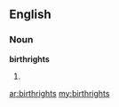 ==English==

===Noun===
'''birthrights'''

# {{plural of|birthright}}

[[ar:birthrights]]
[[my:birthrights]]